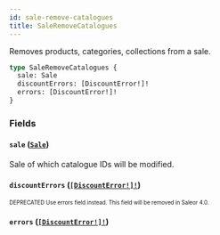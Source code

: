 ```yaml
---
id: sale-remove-catalogues
title: SaleRemoveCatalogues
---
```


Removes products, categories, collections from a sale.

```graphql
type SaleRemoveCatalogues {
  sale: Sale
  discountErrors: [DiscountError!]!
  errors: [DiscountError!]!
}
```

### Fields

#### `sale` ([`Sale`](/developer/api-reference/objects/sale.mdx))

Sale of which catalogue IDs will be modified.

#### `discountErrors` ([`[DiscountError!]!`](/developer/api-reference/objects/discount-error.mdx))

<sub><sup><span className="deprecatedTag">DEPRECATED</span> Use errors field instead. This field will be removed in Saleor 4.0.</sup></sub>

#### `errors` ([`[DiscountError!]!`](/developer/api-reference/objects/discount-error.mdx))
